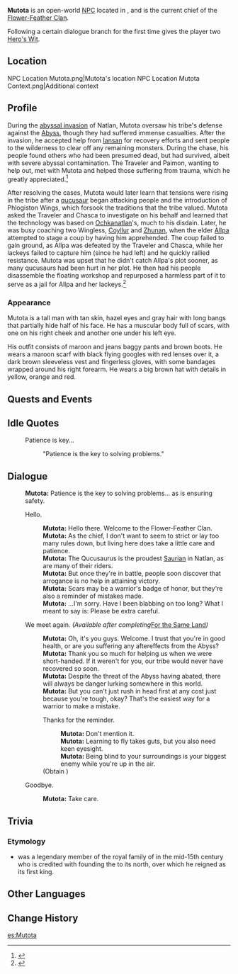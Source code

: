 {{Character Infobox
|type             = Open-World NPC
|image            = NPC Mutota.png
|region           = Natlan
|location         = Natlan
|affiliation      = Flower-Feather Clan
|title            = Chief of the Flower-Feather Clan

|ancestry         = <!-- Clan/family -->
|father           = 
|mother           = 
|spouse           = 
|sibling          = 
|child            = 
|relative         = 

|voiceEN          = 
|voiceCN          = 
|voiceJP          = 
|voiceKR          = 
|dialoguereward   = {{Card|Hero's Wit|2}}
}}
'''Mutota''' is an open-world [[NPC]] located in {{Location|"Flower-Feather Clan"}}, and is the current chief of the [[Flower-Feather Clan]].

Following a certain dialogue branch for the first time gives the player two [[Hero's Wit]].

==Location==
<gallery>
NPC Location Mutota.png|Mutota's location
NPC Location Mutota Context.png|Additional context
</gallery>

==Profile==
During the [[The Rainbow Destined to Burn|abyssal invasion]] of Natlan, Mutota oversaw his tribe's defense against the [[Abyss]], though they had suffered immense casualties. After the invasion, he accepted help from [[Iansan]] for recovery efforts and sent people to the wilderness to clear off any remaining monsters. During the chase, his people found others who had been presumed dead, but had survived, albeit with severe abyssal contamination. The Traveler and Paimon, wanting to help out, met with Mutota and helped those suffering from trauma, which he greatly appreciated.<ref>{{Ref/Quest|For the Same Land}}</ref>

After resolving the cases, Mutota would later learn that tensions were rising in the tribe after a [[qucusaurus|qucusaur]] began attacking people and the introduction of Phlogiston Wings, which forsook the traditions that the tribe valued. Mutota asked the Traveler and Chasca to investigate on his behalf and learned that the technology was based on [[Ochkanatlan]]'s, much to his disdain. Later, he was busy coaching two Wingless, [[Coyllur]] and [[Zhunan]], when the elder [[Allpa]] attempted to stage a coup by having him apprehended. The coup failed to gain ground, as Allpa was defeated by the Traveler and Chasca, while her lackeys failed to capture him (since he had left) and he quickly rallied resistance. Mutota was upset that he didn't catch Allpa's plot sooner, as many qucusaurs had been hurt in her plot. He then had his people disassemble the floating workshop and repurposed a harmless part of it to serve as a jail for Allpa and her lackeys.<ref>{{Ref/Quest|Time for the Showdown}}</ref>

===Appearance===
<!-- Keep appearance section short and concise. Limit to 2 paragraphs with 3-4 sentences each. -->
Mutota is a tall man with tan skin, hazel eyes and gray hair with long bangs that partially hide half of his face. He has a muscular body full of scars, with one on his right cheek and another one under his left eye.

His outfit consists of maroon and jeans baggy pants and brown boots. He wears a maroon scarf with black flying googles with red lenses over it, a dark brown sleeveless vest and fingerless gloves, with some bandages wrapped around his right forearm. He wears a big brown hat with details in yellow, orange and red.

==Quests and Events==
{{Quests and Events}}

==Idle Quotes==
{{Dialogue Start}}
:{{DIcon|Idle}} Patience is key...
::{{A|VO Mutota 01.ogg}} "Patience is the key to solving problems."
{{Dialogue End}}

==Dialogue==
{{Dialogue Start}}
:'''Mutota:''' Patience is the key to solving problems... as is ensuring safety.
:{{DIcon}} Hello.
::'''Mutota:''' Hello there. Welcome to the Flower-Feather Clan.
::'''Mutota:''' As the chief, I don't want to seem to strict or lay too many rules down, but living here does take a little care and patience.
::'''Mutota:''' The Qucusaurus is the proudest [[Saurian]] in Natlan, as are many of their riders.
::'''Mutota:''' But once they're in battle, people soon discover that arrogance is no help in attaining victory.
::'''Mutota:''' Scars may be a warrior's badge of honor, but they're also a reminder of mistakes made.
::'''Mutota:''' ...I'm sorry. Have I been blabbing on too long? What I meant to say is: Please be extra careful.
:{{DIcon}} We meet again. ''(Available after completing ''[[For the Same Land]]'')''
::'''Mutota:''' Oh, it's you guys. Welcome. I trust that you're in good health, or are you suffering any aftereffects from the Abyss?
::'''Mutota:''' Thank you so much for helping us when we were short-handed. If it weren't for you, our tribe would never have recovered so soon.
::'''Mutota:''' Despite the threat of the Abyss having abated, there will always be danger lurking somewhere in this world. 
::'''Mutota:''' But you can't just rush in head first at any cost just because you're tough, okay? That's the easiest way for a warrior to make a mistake.
::{{DIcon|Reward}} Thanks for the reminder.
:::'''Mutota:''' Don't mention it.
:::'''Mutota:''' Learning to fly takes guts, but you also need keen eyesight.
:::'''Mutota:''' Being blind to your surroundings is your biggest enemy while you're up in the air.
::;(Obtain {{Item|Hero's Wit|x=2}})
:{{DIcon}} Goodbye.
::'''Mutota:''' Take care.
{{Dialogue End}}

==Trivia==
===Etymology===
* {{W|Nyatsimba Mutota}} was a legendary member of the royal family of {{W|Great Zimbabwe}} in the mid-15th century who is credited with founding the {{W|Kingdom of Mutapa|Mutapa Empire}} to its north, over which he reigned as its first king.

==Other Languages==
{{Other Languages|default_hidden=1
|en      = Mutota
|zhs     = 穆托塔
|zhs_rm  = Mùtuōtǎ
|zht     = 穆托塔
|zht_rm  = Mùtuōtǎ
|ja      = ムトタ
|ja_rm   = Mutota
|ko      = 무토타
|es      = Mutota
|fr      = Mutota
|ru      = Мутота
|th      = Mutota
|vi      = Mutota
|de      = Mutota
|id      = Mutota
|pt      = Mutota
|tr      = Mutota
|it      = Mutota
}}

==Change History==
{{Change History|5.2}}
<!--
==References==
{{Reflist}}
-->

[[es:Mutota]]